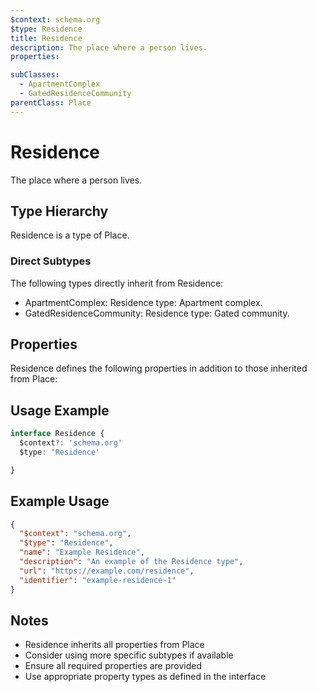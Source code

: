 ```yaml
---
$context: schema.org
$type: Residence
title: Residence
description: The place where a person lives.
properties:

subClasses:
  - ApartmentComplex
  - GatedResidenceCommunity
parentClass: Place
---
```


# Residence

The place where a person lives.

## Type Hierarchy

Residence is a type of Place.

### Direct Subtypes

The following types directly inherit from Residence:

- ApartmentComplex: Residence type: Apartment complex.
- GatedResidenceCommunity: Residence type: Gated community.

## Properties

Residence defines the following properties in addition to those inherited from Place:



## Usage Example

```typescript
interface Residence {
  $context?: 'schema.org'
  $type: 'Residence'

}
```

## Example Usage

```json
{
  "$context": "schema.org",
  "$type": "Residence",
  "name": "Example Residence",
  "description": "An example of the Residence type",
  "url": "https://example.com/residence",
  "identifier": "example-residence-1"
}
```

## Notes

- Residence inherits all properties from Place
- Consider using more specific subtypes if available
- Ensure all required properties are provided
- Use appropriate property types as defined in the interface
